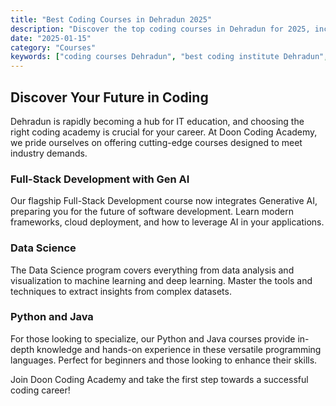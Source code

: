 ```yaml
---
title: "Best Coding Courses in Dehradun 2025"
description: "Discover the top coding courses in Dehradun for 2025, including Full-Stack, Data Science, Python, and Java."
date: "2025-01-15"
category: "Courses"
keywords: ["coding courses Dehradun", "best coding institute Dehradun", "Full-Stack Dehradun", "Data Science Dehradun"]
---
```


## Discover Your Future in Coding

Dehradun is rapidly becoming a hub for IT education, and choosing the right coding academy is crucial for your career. At Doon Coding Academy, we pride ourselves on offering cutting-edge courses designed to meet industry demands.

### Full-Stack Development with Gen AI

Our flagship Full-Stack Development course now integrates Generative AI, preparing you for the future of software development. Learn modern frameworks, cloud deployment, and how to leverage AI in your applications.

### Data Science

The Data Science program covers everything from data analysis and visualization to machine learning and deep learning. Master the tools and techniques to extract insights from complex datasets.

### Python and Java

For those looking to specialize, our Python and Java courses provide in-depth knowledge and hands-on experience in these versatile programming languages. Perfect for beginners and those looking to enhance their skills.

Join Doon Coding Academy and take the first step towards a successful coding career!

